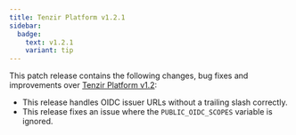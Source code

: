 ```yaml
---
title: Tenzir Platform v1.2.1
sidebar:
  badge:
    text: v1.2.1
    variant: tip
---
```


This patch release contains the following changes, bug fixes and improvements
over [Tenzir Platform
v1.2](https://github.com/tenzir/platform/releases/tag/v1.2.0):

* This release handles OIDC issuer URLs without a trailing slash correctly.
* This release fixes an issue where the `PUBLIC_OIDC_SCOPES` variable is
  ignored.
